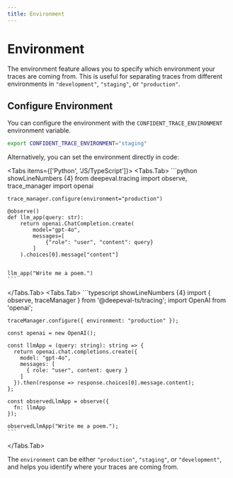 ```yaml
---
title: Environment
---
```


# Environment

The environment feature allows you to specify which environment your traces are coming from. This is useful for separating traces from different environments in `"development"`, `"staging"`, or `"production"`.

## Configure Environment

You can configure the environment with the `CONFIDENT_TRACE_ENVIRONMENT` environment variable. 

```bash
export CONFIDENT_TRACE_ENVIRONMENT="staging"
```

Alternatively, you can set the environment directly in code:

<Tabs items={['Python', 'JS/TypeScript']}>
  <Tabs.Tab>
    ```python showLineNumbers {4}
    from deepeval.tracing import observe, trace_manager
    import openai
    
    trace_manager.configure(environment="production")
    
    @observe()
    def llm_app(query: str):
        return openai.ChatCompletion.create(
            model="gpt-4o",
            messages=[
                {"role": "user", "content": query}
            ]
        ).choices[0].message["content"]
    
    
    llm_app("Write me a poem.")
    ```
  </Tabs.Tab>
  <Tabs.Tab>
    ```typescript showLineNumbers {4}
    import { observe, traceManager } from '@deepeval-ts/tracing';
    import OpenAI from 'openai';
    
    traceManager.configure({ environment: "production" });
    
    const openai = new OpenAI();
    
    const llmApp = (query: string): string => {
      return openai.chat.completions.create({
        model: "gpt-4o",
        messages: [
          { role: "user", content: query }
        ]
      }).then(response => response.choices[0].message.content);
    };
    
    const observedLlmApp = observe({
      fn: llmApp
    });
    
    observedLlmApp("Write me a poem.");
    ```
  </Tabs.Tab>
</Tabs>

The `environment` can be either `"production"`, `"staging"`, or `"development"`, and helps you identify where your traces are coming from.
